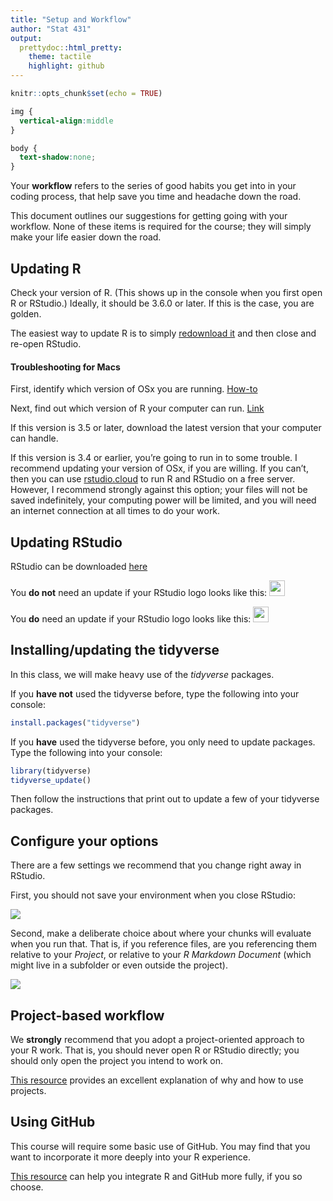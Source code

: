 ```yaml
---
title: "Setup and Workflow"
author: "Stat 431"
output:
  prettydoc::html_pretty:
    theme: tactile
    highlight: github
---
```


```r
knitr::opts_chunk$set(echo = TRUE)
```

```css
img {
  vertical-align:middle
}

body {
  text-shadow:none;
}


```

Your **workflow** refers to the series of good habits you get into in your coding process, that help save you time and headache down the road.

This document outlines our suggestions for getting going with your workflow. None of these items is required for the course; they will simply make your life easier down the road.


## Updating R


Check your version of R. (This shows up in the console when you first open R or RStudio.)  Ideally, it should be 3.6.0 or later. If this is the case, you are golden.

The easiest way to update R is to simply [redownload it](https://www.r-project.org/) and then close and re-open RStudio.


#### Troubleshooting for Macs

First, identify which version of OSx you are running.  [How-to](https://support.apple.com/en-us/HT201260)

Next, find out which version of R your computer can run.  [Link](https://cran.r-project.org/bin/macosx/)

If this version is 3.5 or later, download the latest version that your computer can handle.

If this version is 3.4 or earlier, you're going to run in to some trouble.  I recommend updating your version of OSx, if you are willing.  If you can't, then you can use [rstudio.cloud](rstudio.cloud) to run R and RStudio on a free server.  However, I recommend strongly against this option; your files will not be saved indefinitely, your computing power will be limited, and you will need an internet connection at all times to do your work.



## Updating RStudio

RStudio can be downloaded [here](https://rstudio.com/products/rstudio/download/)

You **do not** need an update if your RStudio logo looks like this: <img src='./Images/rs_icon_new.png' height='25' width='25'>

You **do** need an update if your RStudio logo looks like this: <img src='./Images/rs_icon_old.png' height='25' width='25'>



## Installing/updating the tidyverse

In this class, we will make heavy use of the *tidyverse* packages.

If you **have not** used the tidyverse before, type the following into your console:

```r
install.packages("tidyverse")
```

If you **have** used the tidyverse before, you only need to update packages.  Type the following into your console:

```r
library(tidyverse)
tidyverse_update()
```

Then follow the instructions that print out to update a few of your tidyverse packages.



## Configure your options

There are a few settings we recommend that you change right away in RStudio.

First, you should not save your environment when you close RStudio:

![](https://rstats.wtf/img/rstudio-workspace.png)

Second, make a deliberate choice about where your chunks will evaluate when you run that.  That is, if you reference files, are you referencing them relative to your *Project*, or relative to your *R Markdown Document* (which might live in a subfolder or even outside the project).

![](./Images/directory_option.png)



## Project-based workflow

We **strongly** recommend that you adopt a project-oriented approach to your R work.  That is, you should never open R or RStudio directly; you should only open the project you intend to work on.

[This resource](https://rstats.wtf/project-oriented-workflow.html) provides an excellent explanation of why and how to use projects.



## Using GitHub

This course will require some basic use of GitHub.  You may find that you want to incorporate it more deeply into your R experience. 

[This resource](https://happygitwithr.com/) can help you integrate R and GitHub more fully, if you so choose.